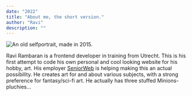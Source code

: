 ```yaml
---
date: "2022"
title: "About me, the short version."
author: "Ravi"
description: ""
---
```


<img
    class="selfie"
    src="/src/picca/selfportrait2015.jpg"
    alt="An old selfportrait, made in 2015."
    loading="lazy" 
/>

<p>Ravi Rambaran is a frontend developer in training from Utrecht. This
    is his first attempt to code his own personal and cool looking
    website for his hobby, art. His employer
    <a rel="noopener" href="https://seniorweb.nl" target="_blank"
        >SeniorWeb</a>
    is helping making this an actual possibility. He creates art for and
    about various subjects, with a strong preference for fantasy/sci-fi
    art. He actually has three stuffed Minions-pluchies...<br />
</p>
